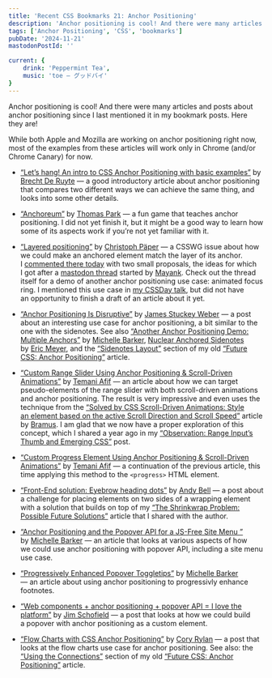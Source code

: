 ```yaml
---
title: 'Recent CSS Bookmarks 21: Anchor Positioning'
description: 'Anchor positioning is cool! And there were many articles and posts about anchor positioning since I last mentioned it in my bookmark posts. Here they are!'
tags: ['Anchor Positioning', 'CSS', 'bookmarks']
pubDate: '2024-11-21'
mastodonPostId: ''

current: {
	drink: 'Peppermint Tea',
    music: 'toe — グッドバイ'
}
---
```


Anchor positioning is cool! And there were many articles and posts about anchor positioning since I last mentioned it in my bookmark posts. Here they are!

<aside class="warning">
While both Apple and Mozilla are working on anchor positioning right now, most of the examples from these articles will work only in Chrome (and/or Chrome Canary) for now.
</aside>

- [“Let’s hang! An intro to CSS Anchor Positioning with basic examples”](https://utilitybend.com/blog/lets-hang-an-intro-to-css-anchor-positioning-with-basic-examples) by [Brecht De Ruyte](https://utilitybend.com/) — a good introductory article about anchor positioning that compares two different ways we can achieve the same thing, and looks into some other details.

- [“Anchoreum”](https://anchoreum.com/) by [Thomas Park](https://thomaspark.co/) — a fun game that teaches anchor positioning. I did not yet finish it, but it might be a good way to learn how some of its aspects work if you’re not yet familiar with it.

- [“Layered positioning”](https://github.com/w3c/csswg-drafts/issues/9816) by [Christoph Päper](https://github.com/Crissov) — a CSSWG issue about how we could make an anchored element match the layer of its anchor. I [commented there today](https://github.com/w3c/csswg-drafts/issues/9816#issuecomment-2492457219) with two small proposals, the ideas for which I got after a [mastodon thread](https://front-end.social/@mayank/113376766689246458) started by [Mayank](https://www.mayank.co/). Check out the thread itself for a demo of another anchor positioning use case: animated focus ring. I mentioned this use case in [my CSSDay talk](https://www.youtube.com/watch?v=ZC_WS05t2lI), but did not have an opportunity to finish a draft of an article about it yet.

- [“Anchor Positioning Is Disruptive”](https://www.oddbird.net/2024/11/18/anchor-position-yearbook/) by [James Stuckey Weber](https://jamessw.com/) — a post about an interesting use case for anchor positioning, a bit similar to the one with the sidenotes. See also [“Another Anchor Positioning Demo: Multiple Anchors”](https://css-irl.info/another-anchor-positioning-demo-multiple-anchors/) by [Michelle Barker](https://css-irl.info/), [Nuclear Anchored Sidenotes](https://meyerweb.com/eric/thoughts/2023/09/12/nuclear-anchored-sidenotes/) by [Eric Meyer](https://meyerweb.com/), and the [“Sidenotes Layout”](https://kizu.dev/anchor-positioning-experiments/#sidenotes-layout) section of my old [“Future CSS: Anchor Positioning”](https://kizu.dev/anchor-positioning-experiments/) article.

- [“Custom Range Slider Using Anchor Positioning & Scroll-Driven Animations”](https://frontendmasters.com/blog/custom-range-slider-using-anchor-positioning-scroll-driven-animations/) by [Temani Afif](https://css-articles.com/) — an article about how we can target pseudo-elements of the range slider with both scroll-driven animations and anchor positioning. The result is very impressive and even uses the technique from the [“Solved by CSS Scroll-Driven Animations: Style an element based on the active Scroll Direction and Scroll Speed”](https://www.bram.us/2023/10/23/css-scroll-detection/) article by [Bramus](https://www.bram.us/). I am glad that we now have a proper exploration of this concept, which I shared a year ago in my [“Observation: Range Input’s Thumb and Emerging CSS”](https://blog.kizu.dev/input-range-thumb/) post.

- [“Custom Progress Element Using Anchor Positioning & Scroll-Driven Animations”](https://frontendmasters.com/blog/custom-progress-element-using-anchor-positioning-scroll-driven-animations/) by [Temani Afif](https://css-articles.com/) — a continuation of the previous article, this time applying this method to the `<progress>` HTML element.

- [“Front-End solution: Eyebrow heading dots”](https://piccalil.li/blog/front-end-solution-eyebrow-heading-dots/) by [Andy Bell](https://andy-bell.co.uk/) — a post about a challenge for placing elements on two sides of a wrapping element with a solution that builds on top of my [“The Shrinkwrap Problem: Possible Future Solutions”](https://kizu.dev/shrinkwrap-problem/) article that I shared with the author.

- [“Anchor Positioning and the Popover API for a JS-Free Site Menu ”](https://css-irl.info/anchor-positioning-and-the-popover-api/) by [Michelle Barker](https://css-irl.info/) — an article that looks at various aspects of how we could use anchor positioning with popover API, including a site menu use case.

- [“Progressively Enhanced Popover Toggletips”](https://css-irl.info/progressively-enhanced-popover-toggletips/) by [Michelle Barker](https://css-irl.info/) — an article about using anchor positioning to progressivly enhance footnotes.

- [“Web components + anchor positioning + popover API = I love the platform”](https://jschof.dev/posts/2024/9/love-letter-to-the-platform/) by [Jim Schofield](https://jschof.dev/) — a post that looks at how we could build a popover with anchor positioning as a custom element.

- [“Flow Charts with CSS Anchor Positioning”](https://coryrylan.com/blog/flow-charts-with-css-anchor-positioning) by [Cory Rylan](https://coryrylan.com/) — a post that looks at the flow charts use case for anchor positioning. See also: the [“Using the Connections”](https://kizu.dev/anchor-positioning-experiments/#using-the-connections) section of my old [“Future CSS: Anchor Positioning”](https://kizu.dev/anchor-positioning-experiments/) article.
